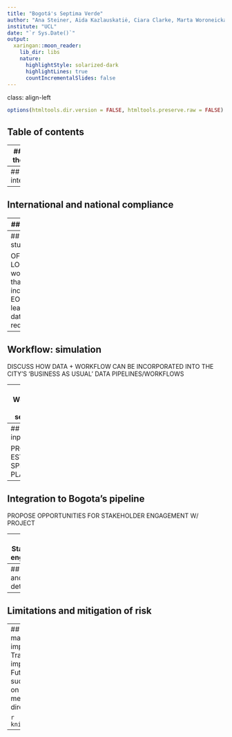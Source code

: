 ```yaml
---
title: "Bogotá's Septima Verde"
author: "Ana Steiner, Aida Kazlauskatiė, Ciara Clarke, Marta Woroneicka and Hannah Schuller"
institute: "UCL"
date: "`r Sys.Date()`"
output:
  xaringan::moon_reader:
    lib_dir: libs
    nature:
      highlightStyle: solarized-dark
      highlightLines: true
      countIncrementalSlides: false
---
```

class: align-left
```r
options(htmltools.dir.version = FALSE, htmltools.preserve.raw = FALSE)
```
## Table of contents

---
## Bogota: the context 

---
## Past interventions

---
## International and national compliance

---
## Proposal

#### Main Objective:
- Develop a simulator using land surface temperature data and traffic data to identify optimal locations for a green corridor in Bogota.
- Account for how this will affect city-wide traffic flow and heat patterns before implementation.

#### Secondary Objectives:
- Transform key streets and corridors to prioritize greenery, public spaces, and pedestrian access. 
- Improve air quality by decreasing traffic congestion.

#### Outputs:
- A comprehensive simulator tool for planning green corridors.
- Capacity building programs for stakeholders to leverage the simulator in urban planning.
- A detailed proposal for the green corridor's location and design based on simulator outcomes.

---
## Case study

OFFER A LOGICAL workflow that incorporates EO data (at least one dataset required)

---
## Workflow: simulation

DISCUSS HOW DATA + WORKFLOW CAN BE INCORPORATED INTO THE CITY'S 'BUSINESS AS USUAL' DATA PIPELINES/WORKFLOWS

---
## Workflow: site selection

PROPOSE TIMELINE FOR PLAN

---
## Data inputs

PROPOSE ESTIMATED SPENDING PLAN

---
## Integration to Bogota's pipeline

PROPOSE OPPORTUNITIES FOR STAKEHOLDER ENGAGEMENT W/ PROJECT

---
## Stakeholder engagement

---
## GANTT and team details

---
## Limitations and mitigation of risk

---
## Future continuation
- Retain use of the mapping tool for future green space implementations or road traffic adjustments
- Trained team of geo data analysts for tool implementation and future development
- Future iterations could predict other factors such as air quality by incorporating more data on building and vegetation height, meteorological data on wind speed and direction, and air quality recordings.

```r

knitr::include_graphics('airqualitymap.png')
```

---